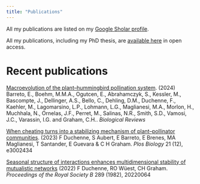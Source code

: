 ```yaml
---
title: "Publications"
---
```


All my publications are listed on my [Google Sholar profile](https://scholar.google.ch/citations?user=FkZF-4sAAAAJ&hl=en).

All my publications, including my PhD thesis, are [available here](https://www.google.com/url?q=https%3A%2F%2Fhal.archives-ouvertes.fr%2Fsearch%2Findex%2F%3Fq%3D%252A%26authFullName_s%3DFran%25C3%25A7ois%2BDuchenne&sa=D&sntz=1&usg=AOvVaw0dRglBdnHW8vjFee1vn7ii) in open access.

# Recent publications

[Macroevolution of the plant--hummingbird pollination system](https://doi.org/10.1111/brv.13094). (2024) Barreto, E., Boehm, M.M.A., Ogutcen, E., Abrahamczyk, S., Kessler, M., Bascompte, J., Dellinger, A.S., Bello, C., Dehling, D.M., Duchenne, F., Kaehler, M., Lagomarsino, L.P., Lohmann, L.G., Maglianesi, M.A., Morlon, H., Muchhala, N., Ornelas, J.F., Perret, M., Salinas, N.R., Smith, S.D., Vamosi, J.C., Varassin, I.G. and Graham, C.H.. *Biological Reviews*

[When cheating turns into a stabilizing mechanism of plant--pollinator communities](https://scholar.google.com/citations?view_op=view_citation&hl=en&user=FkZF-4sAAAAJ&sortby=pubdate&citation_for_view=FkZF-4sAAAAJ:8k81kl-MbHgC). (2023) F Duchenne, S Aubert, E Barreto, E Brenes, MA Maglianesi, T Santander, E Guevara & C H Graham. *Plos Biology* 21 (12), e3002434

[Seasonal structure of interactions enhances multidimensional stability of mutualistic networks](https://scholar.google.com/citations?view_op=view_citation&hl=en&user=FkZF-4sAAAAJ&sortby=pubdate&citation_for_view=FkZF-4sAAAAJ:Se3iqnhoufwC) (2022) F Duchenne, RO Wüest, CH Graham. *Proceedings of the Royal Society B* 289 (1982), 20220064
